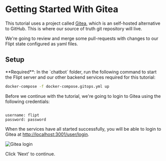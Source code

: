 
# Getting Started With Gitea

This tutorial uses a project called [Gitea](https://about.gitea.com/), which is an self-hosted alternative to GitHub. This is where our source of truth git repository will live.

We're going to review and merge some pull-requests with changes to our Flipt state configured as yaml files.

## Setup

<Well>
**Required**: In the `chatbot` folder, run the following command to start the Flipt server and our other backend services required for this tutorial:

```bash
docker-compose -f docker-compose.gitops.yml up
```

</Well>

Before we continue with the tutorial, we're going to login to Gitea using the following credentials:

```

username: flipt
password: password
```

When the services have all started successfully, you will be able to login to Gitea at [http://localhost:3001/user/login](http://localhost:3001/user/login?redirect_to=%2fflipt%2ffeatures).

![Gitea login](/images/gitops/gitea-login.png)

Click 'Next' to continue.
